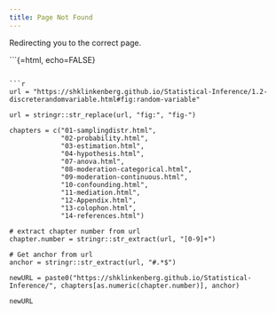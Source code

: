 ```yaml
---
title: Page Not Found
---
```


Redirecting you to the correct page.

```{=html, echo=FALSE}
<script>
// Get the current URL
let currentUrl = window.location.href;

function updateURL(url) {
    // Replace 'fig:' with 'fig-' if present
    url = url.replace("fig:", "fig-");

    const chapters = [
        "01-samplingdistr.html",
        "02-probability.html",
        "03-estimation.html",
        "04-hypothesis.html",
        "07-anova.html",
        "08-moderation-categorical.html",
        "09-moderation-continuous.html",
        "10-confounding.html",
        "11-mediation.html",
        "12-Appendix.html",
        "13-colophon.html",
        "14-references.html"
    ];

    // Extract chapter number from URL
    const chapterMatch = url.match(/(\d+)/);
    const chapterNumber = chapterMatch ? parseInt(chapterMatch[0], 10) : null;

    // Get anchor from URL
    const anchorMatch = url.match(/(#.*$)/);
    const anchor = anchorMatch ? anchorMatch[0] : "";

    // Ensure chapter number is within valid range
    if (chapterNumber !== null && chapterNumber >= 1 && chapterNumber <= chapters.length) {
        return `https://shklinkenberg.github.io/Statistical-Inference/${chapters[chapterNumber - 1]}${anchor}`;
    } else {
        return url; // Return original URL if invalid chapter number
    }
}

// Example usage test:
const url = "https://shklinkenberg.github.io/Statistical-Inference/11.2-discreterandomvariable.html#fig:random-variable";


let newUrl = updateURL(currentUrl)

// alert(newUrl);


// Redirect to the new URL
if (currentUrl !== newUrl) {
    window.location.replace(newUrl);
}
</script>
```

```r
url = "https://shklinkenberg.github.io/Statistical-Inference/1.2-discreterandomvariable.html#fig:random-variable"

url = stringr::str_replace(url, "fig:", "fig-") 

chapters = c("01-samplingdistr.html",
             "02-probability.html",
             "03-estimation.html",
             "04-hypothesis.html",
             "07-anova.html",
             "08-moderation-categorical.html",
             "09-moderation-continuous.html",
             "10-confounding.html",
             "11-mediation.html",
             "12-Appendix.html",
             "13-colophon.html",
             "14-references.html")

# extract chapter number from url
chapter.number = stringr::str_extract(url, "[0-9]+")

# Get anchor from url
anchor = stringr::str_extract(url, "#.*$")

newURL = paste0("https://shklinkenberg.github.io/Statistical-Inference/", chapters[as.numeric(chapter.number)], anchor)

newURL
```

